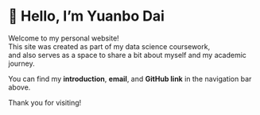 # 👋 Hello, I'm Yuanbo Dai

Welcome to my personal website!  
This site was created as part of my data science coursework,  
and also serves as a space to share a bit about myself and my academic journey.  

You can find my **introduction**, **email**, and **GitHub link** in the navigation bar above.  

Thank you for visiting!